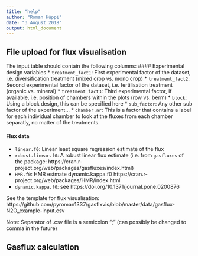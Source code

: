 ```yaml
---
title: "help"
author: "Roman Hüppi"
date: "3 August 2018"
output: html_document
---
```


## File upload for flux visualisation

The input table should contain the following columns:
#### Experimental design variables
* `treatment_fact1`: First experimental factor of the dataset, i.e. diversification treatment (mixed crop vs. mono crop)
* `treatment_fact2`: Second experimental factor of the dataset, i.e. fertilisation treatment (organic vs. mineral)
* `treatment_fact3`: Third experimental factor, if available, i.e. position of chambers within the plots (row vs. berm)	
* `block`: Using a block design, this can be specified here
* `sub_factor`: Any other sub factor of the experiment...
* `chamber.nr`: This is a factor that contains a label for each individual chamber to look at the fluxes from each chamber separatly, no matter of the treatments.

#### Flux data
* `linear.f0`: Linear least square regression estimate of the flux
* `robust.linear.f0`: A robust linear flux estimate (i.e. from `gasfluxes` of the package: https://cran.r-project.org/web/packages/gasfluxes/index.html) 
* `HMR.f0`: HMR estmate	dynamic.kappa.f0	https://cran.r-project.org/web/packages/HMR/index.html
* `dynamic.kappa.f0`: see https://doi.org/10.1371/journal.pone.0200876

See the template for flux visualisation: https://github.com/pyroman1337/gasflxvis/blob/master/data/gasflux-N2O_example-input.csv

Note: Separator of .csv file is a semicolon ";" (can possibly be changed to comma in the future)

## Gasflux calculation 

